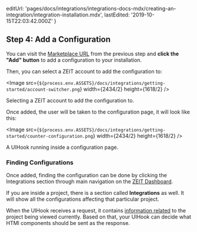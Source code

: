 
  editUrl:
    'pages/docs/integrations/integrations-docs-mdx/creating-an-integration/integration-installation.mdx',
  lastEdited: '2019-10-15T22:03:42.000Z'
}

## Step 4: Add a Configuration

You can visit the [Marketplace URL](#creating-an-integration/step-3-creating-your-integration/marketplace-url) from the previous step and **click the "Add" button** to add a configuration to your installation.

Then, you can select a ZEIT account to add the configuration to:

<Image
  src={`${process.env.ASSETS}/docs/integrations/getting-started/account-switcher.png`}
  width={2434/2}
  height={1618/2}
/>
<Caption>Selecting a ZEIT account to add the configuration to.</Caption>

Once added, the user will be taken to the configuration page, it will look like this:

<Image
  src={`${process.env.ASSETS}/docs/integrations/getting-started/counter-configuration.png`}
  width={2434/2}
  height={1618/2}
/>
<Caption>A UIHook running inside a configuration page.</Caption>

### Finding Configurations

Once added, finding the configuration can be done by clicking the Integrations section through main navigation on the [ZEIT Dashboard](https://zeit.co/dashboard).

If you are inside a project, there is a section called **Integrations** as well. It will show all the configurations affecting that particular project.

When the UIHook receives a request, it contains [information related](#understanding-uihooks/http-payload) to the project being viewed currently. Based on that, your UIHook can decide what HTMl components should be sent as the response.
